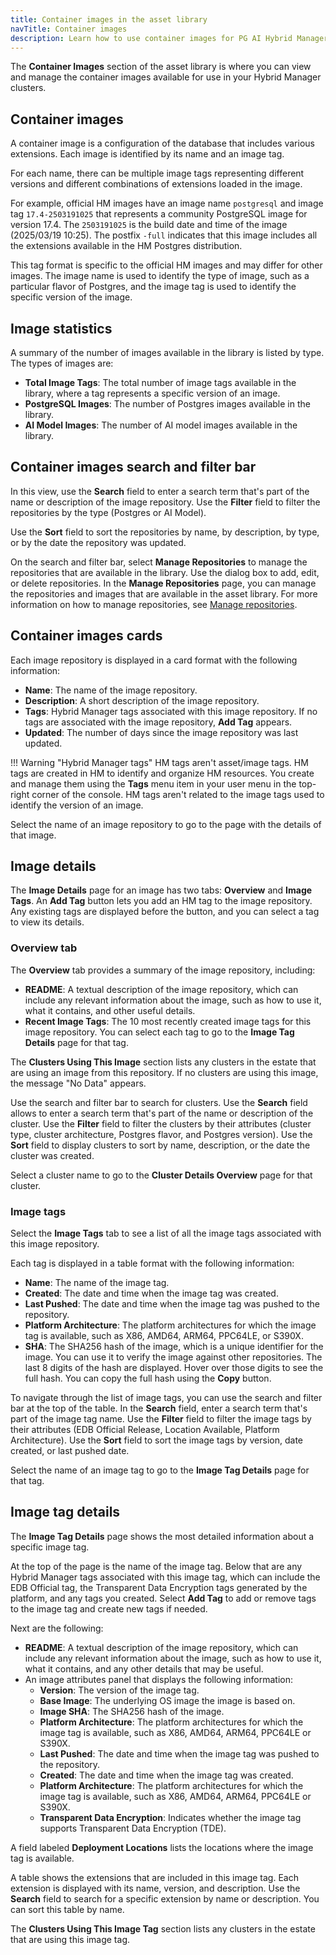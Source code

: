```yaml
---
title: Container images in the asset library
navTitle: Container images
description: Learn how to use container images for PG AI Hybrid Manager clusters.
---
```


The **Container Images** section of the asset library is where you can view and manage the container images available for use in your Hybrid Manager clusters.

## Container images

A container image is a configuration of the database that includes various extensions. Each image is identified by its name and an image tag.

For each name, there can be multiple image tags representing different versions and different combinations of extensions loaded in the image.

For example, official HM images have an image name `postgresql` and image tag `17.4-2503191025` that represents a community PostgreSQL image for version 17.4. The `2503191025` is the build date and time of the image (2025/03/19 10:25). The postfix `-full` indicates that this image includes all the extensions available in the HM Postgres distribution.

This tag format is specific to the official HM images and may differ for other images. The image name is used to identify the type of image, such as a particular flavor of Postgres, and the image tag is used to identify the specific version of the image.

## Image statistics

A summary of the number of images available in the library is listed by type. The types of images are:

-   **Total Image Tags**: The total number of image tags available in the library, where a tag represents a specific version of an image.
-   **PostgreSQL Images**: The number of Postgres images available in the library.
-   **AI Model Images**: The number of AI model images available in the library.

## Container images search and filter bar

In this view, use the **Search** field to enter a search term that's part of the name or description of the image repository. Use the **Filter** field to filter the repositories by the type (Postgres or AI Model).

Use the **Sort** field to sort the repositories by name, by description, by type, or by the date the repository was updated.

On the search and filter bar, select **Manage Repositories** to manage the repositories that are available in the library. Use the dialog box to add, edit, or delete repositories. In the **Manage Repositories** page, you can manage the repositories and images that are available in the asset library. For more information on how to manage repositories, see [Manage repositories](manage-repositories.mdx).

## Container images cards

Each image repository is displayed in a card format with the following information:

-   **Name**: The name of the image repository.
-   **Description**: A short description of the image repository.
-   **Tags**: Hybrid Manager tags associated with this image repository. If no tags are associated with the image repository, **Add Tag** appears.
-   **Updated**: The number of days since the image repository was last updated.

!!! Warning "Hybrid Manager tags"
    HM tags aren't asset/image tags. HM tags are created in HM to identify and organize HM resources. You create and manage them using the **Tags** menu item in your user menu in the top-right corner of the console. HM tags aren't related to the image tags used to identify the version of an image.

Select the name of an image repository to go to the page with the details of that image.

## Image details

The **Image Details** page for an image has two tabs: **Overview** and **Image Tags**. An **Add Tag** button lets you add an HM tag to the image repository. Any existing tags are displayed before the button, and you can select a tag to view its details.

### Overview tab

The **Overview** tab provides a summary of the image repository, including:

-   **README**: A textual description of the image repository, which can include any relevant information about the image, such as how to use it, what it contains, and other useful details.
-   **Recent Image Tags**: The 10 most recently created image tags for this image repository. You can select each tag to go to the **Image Tag Details** page for that tag.

The **Clusters Using This Image** section lists any clusters in the estate that are using an image from this repository. If no clusters are using this image, the message "No Data" appears.

Use the search and filter bar to search for clusters. Use the **Search** field allows to enter a search term that's part of the name or description of the cluster. Use the **Filter** field to filter the clusters by their attributes (cluster type, cluster architecture, Postgres flavor, and Postgres version). Use the **Sort** field to display clusters to sort by name, description, or the date the cluster was created.

Select a cluster name to go to the **Cluster Details Overview** page for that cluster.

### Image tags

Select the **Image Tags** tab to see a list of all the image tags associated with this image repository.

Each tag is displayed in a table format with the following information:

-   **Name**: The name of the image tag.
-   **Created**: The date and time when the image tag was created.
-   **Last Pushed**: The date and time when the image tag was pushed to the repository.
-   **Platform Architecture**: The platform architectures for which the image tag is available, such as X86, AMD64, ARM64, PPC64LE, or S390X.
-   **SHA**: The SHA256 hash of the image, which is a unique identifier for the image. You can use it to verify the image against other repositories. The last 8 digits of the hash are displayed. Hover over those digits to see the full hash. You can copy the full hash using the **Copy** button.

To navigate through the list of image tags, you can use the search and filter bar at the top of the table. In the **Search** field, enter a search term that's part of the image tag name. Use the **Filter** field to filter the image tags by their attributes (EDB Official Release, Location Available, Platform Architecture). Use the **Sort** field to sort the image tags by version, date created, or last pushed date.

Select the name of an image tag to go to the **Image Tag Details** page for that tag.

## Image tag details

The **Image Tag Details** page shows the most detailed information about a specific image tag.

At the top of the page is the name of the image tag. Below that are any Hybrid Manager tags associated with this image tag, which can include the EDB Official tag, the Transparent Data Encryption tags generated by the platform, and any tags you created. Select **Add Tag** to add or remove tags to the image tag and create new tags if needed.

Next are the following:

-   **README**: A textual description of the image repository, which can include any relevant information about the image, such as how to use it, what it contains, and any other details that may be useful.
-   An image attributes panel that displays the following information:
    -   **Version**: The version of the image tag.
    -   **Base Image**: The underlying OS image the image is based on.
    -   **Image SHA**: The SHA256 hash of the image.
    -   **Platform Architecture**: The platform architectures for which the image tag is available, such as X86, AMD64, ARM64, PPC64LE or S390X.
    -   **Last Pushed**: The date and time when the image tag was pushed to the repository.
    -   **Created**: The date and time when the image tag was created.
    -   **Platform Architecture**: The platform architectures for which the image tag is available, such as X86, AMD64, ARM64, PPC64LE or S390X.
    -   **Transparent Data Encryption**: Indicates whether the image tag supports Transparent Data Encryption (TDE).

A field labeled **Deployment Locations** lists the locations where the image tag is available. 

A table shows the extensions that are included in this image tag. Each extension is displayed with its name, version, and description. Use the **Search** field to search for a specific extension by name or description. You can sort this table by name.

The **Clusters Using This Image Tag** section lists any clusters in the estate that are using this image tag. 